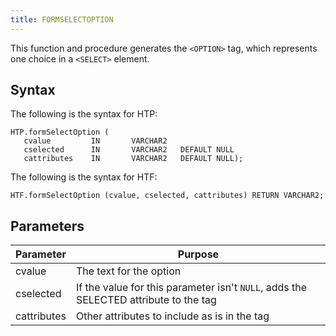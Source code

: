 ```yaml
---
title: FORMSELECTOPTION
---
```


This function and procedure generates the `<OPTION>` tag, which represents one choice in a `<SELECT>` element.

## Syntax

The following is the syntax for HTP:

```
HTP.formSelectOption (
   cvalue         IN       VARCHAR2
   cselected      IN       VARCHAR2   DEFAULT NULL
   cattributes    IN       VARCHAR2   DEFAULT NULL);
```

The following is the syntax for HTF:

```
HTF.formSelectOption (cvalue, cselected, cattributes) RETURN VARCHAR2;
```

## Parameters

| Parameter | Purpose  |
| --------- | -------- |
| cvalue | The text for the option |
| cselected | If the value for this parameter isn't `NULL`, adds the SELECTED attribute to the tag |
| cattributes | Other attributes to include as is in the tag |
